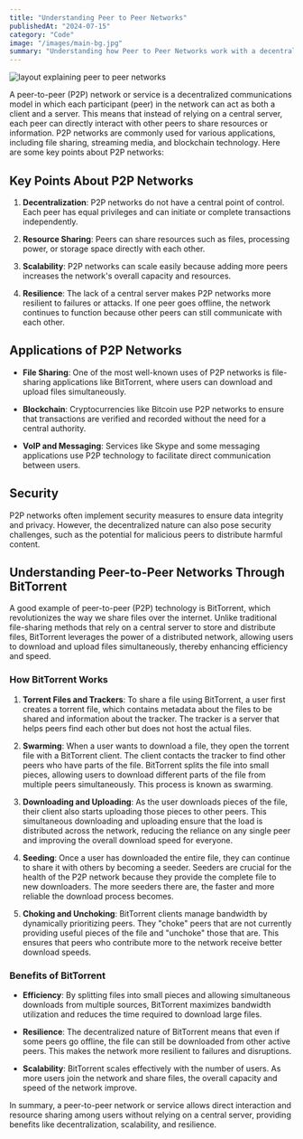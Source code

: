 ```yaml
---
title: "Understanding Peer to Peer Networks"
publishedAt: "2024-07-15"
category: "Code"
image: "/images/main-bg.jpg"
summary: "Understanding how Peer to Peer Networks work with a decentralized communications model."
---
```


<Image
  src="/images/peer-to-peer.avif"
  alt="layout explaining peer to peer networks"
  width={1022}
  height={486}
  priority
/>

A peer-to-peer (P2P) network or service is a decentralized communications model in which each participant (peer) in the network can act as both a client and a server. This means that instead of relying on a central server, each peer can directly interact with other peers to share resources or information. P2P networks are commonly used for various applications, including file sharing, streaming media, and blockchain technology. Here are some key points about P2P networks:

## Key Points About P2P Networks

1. **Decentralization**: P2P networks do not have a central point of control. Each peer has equal privileges and can initiate or complete transactions independently.

2. **Resource Sharing**: Peers can share resources such as files, processing power, or storage space directly with each other.

3. **Scalability**: P2P networks can scale easily because adding more peers increases the network's overall capacity and resources.

4. **Resilience**: The lack of a central server makes P2P networks more resilient to failures or attacks. If one peer goes offline, the network continues to function because other peers can still communicate with each other.

## Applications of P2P Networks

- **File Sharing**: One of the most well-known uses of P2P networks is file-sharing applications like BitTorrent, where users can download and upload files simultaneously.

- **Blockchain**: Cryptocurrencies like Bitcoin use P2P networks to ensure that transactions are verified and recorded without the need for a central authority.

- **VoIP and Messaging**: Services like Skype and some messaging applications use P2P technology to facilitate direct communication between users.

## Security

P2P networks often implement security measures to ensure data integrity and privacy. However, the decentralized nature can also pose security challenges, such as the potential for malicious peers to distribute harmful content.

## Understanding Peer-to-Peer Networks Through BitTorrent

A good example of peer-to-peer (P2P) technology is BitTorrent, which revolutionizes the way we share files over the internet. Unlike traditional file-sharing methods that rely on a central server to store and distribute files, BitTorrent leverages the power of a distributed network, allowing users to download and upload files simultaneously, thereby enhancing efficiency and speed.

### How BitTorrent Works

1. **Torrent Files and Trackers**: To share a file using BitTorrent, a user first creates a torrent file, which contains metadata about the files to be shared and information about the tracker. The tracker is a server that helps peers find each other but does not host the actual files.

2. **Swarming**: When a user wants to download a file, they open the torrent file with a BitTorrent client. The client contacts the tracker to find other peers who have parts of the file. BitTorrent splits the file into small pieces, allowing users to download different parts of the file from multiple peers simultaneously. This process is known as swarming.

3. **Downloading and Uploading**: As the user downloads pieces of the file, their client also starts uploading those pieces to other peers. This simultaneous downloading and uploading ensure that the load is distributed across the network, reducing the reliance on any single peer and improving the overall download speed for everyone.

4. **Seeding**: Once a user has downloaded the entire file, they can continue to share it with others by becoming a seeder. Seeders are crucial for the health of the P2P network because they provide the complete file to new downloaders. The more seeders there are, the faster and more reliable the download process becomes.

5. **Choking and Unchoking**: BitTorrent clients manage bandwidth by dynamically prioritizing peers. They "choke" peers that are not currently providing useful pieces of the file and "unchoke" those that are. This ensures that peers who contribute more to the network receive better download speeds.

### Benefits of BitTorrent

- **Efficiency**: By splitting files into small pieces and allowing simultaneous downloads from multiple sources, BitTorrent maximizes bandwidth utilization and reduces the time required to download large files.

- **Resilience**: The decentralized nature of BitTorrent means that even if some peers go offline, the file can still be downloaded from other active peers. This makes the network more resilient to failures and disruptions.

- **Scalability**: BitTorrent scales effectively with the number of users. As more users join the network and share files, the overall capacity and speed of the network improve.

In summary, a peer-to-peer network or service allows direct interaction and resource sharing among users without relying on a central server, providing benefits like decentralization, scalability, and resilience.
